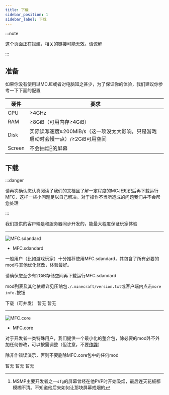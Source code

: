 ```yaml
---
title: 下载
sidebar_position: 1
sidebar_label: 下载
---
```



:::note

这个页面正在搭建，相关的链接可能无效。请谅解

:::

## 准备
如果你没有使用过MCJE或者对电脑知之甚少，为了保证你的体验，我们建议你参考一下下面的配置

| 硬件 | 要求 |
| --- | --- | 
| CPU | ≥4GHz |
| RAM | ≥8GiB（可用内存≥4GiB） |
| Disk | 实际读写速度≥200MiB/s（这一项没太大影响，只是游戏启动时会慢一点）/≥2GiB可用空间 |
| Screen | 不会抽烟[^1]的屏幕 |

## 下载

:::danger

请再次确认您认真阅读了我们的文档且了解一定程度的MCJE知识后再下载运行MFC，这样一些小问题足以自己解决。对于操作不当所造成的问题我们并不会帮您处理

:::

我们提供的客户端是和服务器同步开发的，能最大程度保证玩家体验

---

![MFC.sdandard](./assets/chicken.png)
- MFC.sdandard

一般用户（比如游戏玩家）十分推荐使用MFC.sdandard，其包含了所有必要的mod与其他优化修改，体验最好。

请确保您至少有2GiB存储空间再下载运行MFC.sdandard

mod列表及其他依赖详见压缩包`./.minecraft/version.txt`或客户端内点击`more info.`按钮

<Tabs>
  <TabItem value="huahuo" label="花火盘（OD）" default>
    <AwesomeButton cssModule={AwesomeButtonStyles} type="secondary" style={{textDecoration: 'none'}}
      href="https://pan.ovome.icu/f/LYvUe/MFC-0.0.3d-fix2.7z">
      下载（可并发）
    </AwesomeButton>
  </TabItem>
  <TabItem value="local" label="restdrive（福建）">
    <AwesomeButton cssModule={AwesomeButtonStyles} type="disabled" style={{textDecoration: 'none'}}
      href="">
      暂无
    </AwesomeButton>
  </TabItem>
  <TabItem value="mediafire" label="mediafire（US）">
    <AwesomeButton cssModule={AwesomeButtonStyles} type="disabled" style={{textDecoration: 'none'}}
      href="">
      暂无
    </AwesomeButton>
  </TabItem>
</Tabs>

---

![MFC.core](./assets/egg.png)
- MFC.core

对于开发者一类特殊用户，我们提供一个最小化的整合包，除必要的mod外不外加任何修改，可以按需调整（但注意，不要[作弊](/docs/rules/cheat)）

除非作错误演示，否则不要删除MFC.core包中的任何mod

<Tabs>
  <TabItem value="huahuo" label="花火盘（OD）" default>
    <AwesomeButton cssModule={AwesomeButtonStyles} type="disabled" style={{textDecoration: 'none'}}
      href="">
      暂无
    </AwesomeButton>
  </TabItem>
  <TabItem value="local" label="restdrive（福建）">
    <AwesomeButton cssModule={AwesomeButtonStyles} type="disabled" style={{textDecoration: 'none'}}
      href="">
      暂无
    </AwesomeButton>
  </TabItem>
  <TabItem value="mediafire" label="mediafire（US）">
    <AwesomeButton cssModule={AwesomeButtonStyles} type="disabled" style={{textDecoration: 'none'}}
      href="">
      暂无
    </AwesomeButton>
  </TabItem>
</Tabs>

[^1]:MSMP主要开发者之一`sfg`的屏幕曾经在他PVP时开始吸烟，最后连天花板都模糊不清。不知道他后来如何让那块屏幕戒烟的